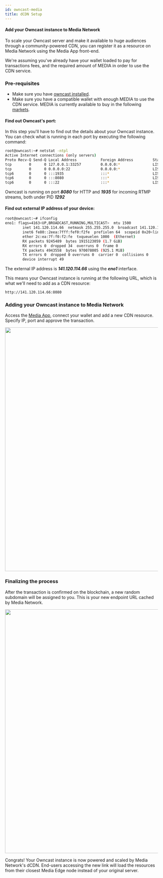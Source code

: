 ```yaml
---
id: owncast-media
title: dCDN Setup
---
```


#### Add your Owncast instance to Media Network

To scale your Owncast server and make it available to huge audiences through a community-powered CDN, you can register it as a resource on Media Network using the Media App front-end.

We're assuming you've already have your wallet loaded to pay for transactions fees, and the required amount of MEDIA in order to use the CDN service.

### Pre-requisites

- Make sure you have [owncast installed](owncast-setup).
- Make sure you have a compatible wallet with enough MEDIA to use the CDN service. MEDIA is currently available to buy in the following [markets](https://www.coingecko.com/en/coins/media-network#markets).

#### Find out Owncast's port:

In this step you'll have to find out the details about your Owncast instance. You can check what is running in each port by executing the following command:


```bash
root@owncast:~# netstat -ntpl
Active Internet connections (only servers)
Proto Recv-Q Send-Q Local Address           Foreign Address         State       PID/Program name    
tcp        0      0 127.0.0.1:33257         0.0.0.0:*               LISTEN      1292/./owncast      
tcp        0      0 0.0.0.0:22              0.0.0.0:*               LISTEN      600/sshd            
tcp6       0      0 :::1935                 :::*                    LISTEN      1292/./owncast      
tcp6       0      0 :::8080                 :::*                    LISTEN      1292/./owncast      
tcp6       0      0 :::22                   :::*                    LISTEN      600/sshd  
```

Owncast is running on port ***8080*** for HTTP and ***1935*** for incoming RTMP streams, both under PID ***1292***

#### Find out external IP address of your device:

```bash
root@owncast:~# ifconfig
eno1: flags=4163<UP,BROADCAST,RUNNING,MULTICAST>  mtu 1500
        inet 141.120.114.66  netmask 255.255.255.0  broadcast 141.120.114.66
        inet6 fe80::2eea:7fff:fef0:f2fe  prefixlen 64  scopeid 0x20<link>
        ether 2c:ea:7f:f0:f2:fe  txqueuelen 1000  (Ethernet)
        RX packets 9245489  bytes 1915123059 (1.7 GiB)
        RX errors 0  dropped 34  overruns 0  frame 0
        TX packets 4943558  bytes 970078005 (925.1 MiB)
        TX errors 0  dropped 0 overruns 0  carrier 0  collisions 0
        device interrupt 49  

```

The external IP address is ***141.120.114.66*** using the ***eno1*** interface.

This means your Owncast instance is running at the following URL, which is what we'll need to add as a CDN resource:

```bash
http://141.120.114.66:8080
```

### Adding your Owncast instance to Media Network

Access the [Media App](https://app.media.network), connect your wallet and add a new CDN resource. Specify IP, port and approve the transaction.

<center><img src="/img/livepeer-resource.png" width="800"/> </center>

### Finalizing the process

After the transaction is confirmed on the blockchain, a new random subdomain will be assigned to you. This is your new endpoint URL cached by Media Network.

<center><img src="/img/livepeer-added.png" width="800"/> </center>


Congrats! Your Owncast instance is now powered and scaled by Media Network's dCDN. End-users accessing the new link will load the resources from their closest Media Edge node instead of your original server.

